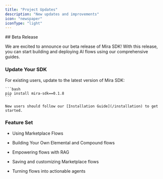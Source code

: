 ```yaml
---
title: "Project Updates"
description: "New updates and improvements"
icon: "newspaper"
iconType: "light"
---
```


<Update label="December 2024">
  ## Beta Release

We are excited to announce our beta release of Mira SDK! With this release, you can start building and deploying AI flows using our comprehensive guides.

  ### Update Your SDK

  <Info>
    For existing users, update to the latest version of Mira SDK:

    ```bash
    pip install mira-sdk==0.1.8
    ```

    New users should follow our [Installation Guide](/installation) to get started.
  </Info>

  ### Feature Set

  * Using Marketplace Flows

  * Building Your Own Elemental and Compound flows

  * Empowering flows with RAG

  * Saving and customizing Marketplace flows

  * Turning flows into actionable agents

</Update>